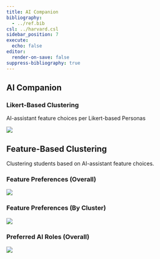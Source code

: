 ```yaml
---
title: AI Companion
bibliography:
  - ../ref.bib
csl: ../harvard.csl
sidebar_position: 7
execute:
  echo: false
editor:
  render-on-save: false
suppress-bibliography: true
---
```





## AI Companion

### Likert-Based Clustering

AI-assistant feature choices per Likert-based Personas

![](ai_files/figure-markdown_strict/cell-3-output-1.png)

## Feature-Based Clustering

Clustering students based on AI-assistant feature choices.

### Feature Preferences (Overall)

![](ai_files/figure-markdown_strict/cell-4-output-1.png)

### Feature Preferences (By Cluster)

![](ai_files/figure-markdown_strict/cell-5-output-1.png)

### Preferred AI Roles (Overall)

![](ai_files/figure-markdown_strict/cell-6-output-1.png)
